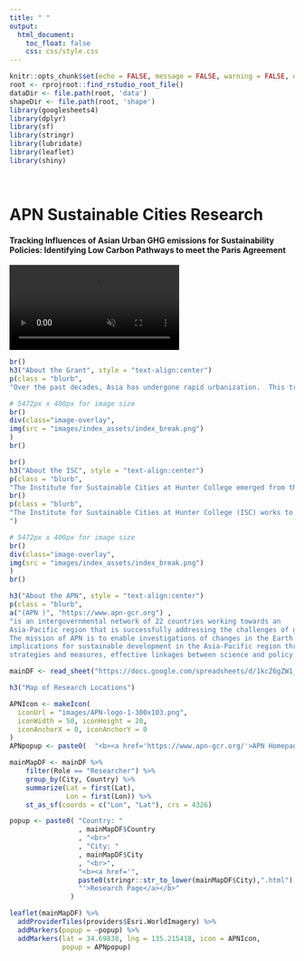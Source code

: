 ```yaml
---
title: " "
output:
  html_document:
    toc_float: false
    css: css/style.css
---
```

```r
knitr::opts_chunk$set(echo = FALSE, message = FALSE, warning = FALSE, error = FALSE )
root <- rprojroot::find_rstudio_root_file()
dataDir <- file.path(root, 'data')
shapeDir <- file.path(root, 'shape')
library(googlesheets4)
library(dplyr)
library(sf)
library(stringr)
library(lubridate)
library(leaflet)
library(shiny)
```

<br>
<div class="videoContainer">
   <div class="overlay">
   <div class="overlay-text">
   <h1> APN Sustainable Cities Research</h2>
<h4>Tracking Influences of Asian Urban GHG emissions for Sustainability Policies: Identifying Low Carbon Pathways to meet the Paris Agreement</h5>
</div>
</div>
<video autoplay muted loop>
  <source src="images/index_assets/mining.webm" type="video/webm">
Your browser does not support the video tag.
</video>
</div>

```r
br()
h3("About the Grant", style = "text-align:center")
p(class = "blurb",
"Over the past decades, Asia has undergone rapid urbanization.  This transformation has accompanied increased energy demand and subsequent greenhouse gas (GHG) emissions.  From 1990 to 2010, the number of urban residents in Asia grew by over 800 million, increasing the Asian share of global urban population from 45 to 52% while Asian CO2 emissions increased from 6 Gt to 14 Gt, increasing its share of global GHG emissions from 39 to 54%.  Further urbanization portends even higher emission levels.  The recent Paris Agreement (2015) has drawn attention to the dramatic actions necessary to keep emissions low and therefore climate stable.  Organizations such as UN-HABITAT & UNESCAP (through the creation of the Northeast Asia Low Carbon Cities platform) and Asian governments are moving to develop low carbon cities.  Application of mitigation policy for low carbon societies is complicated, however, by the unique regional development conditions (socially, physically, economically and politically).  Policies appropriate elsewhere may not work in the Asian context making it necessary to understand the historical dynamics associated with regional urban development, energy use and GHG emissions.  To address this challenge, we propose urban case study historical analyses of emissions and their driving forces in Asian cities.")  

```

```r
# 5472px x 400px for image size
br()
div(class="image-overlay",
img(src = "images/index_assets/index_break.png")
)
br()
```

```r
br()
h3("About the ISC", style = "text-align:center")
p(class = "blurb",
"The Institute for Sustainable Cities at Hunter College emerged from the ideas and goals of Ted Kheel, labor lawyer and nature enthusiast, to enhance New Yorker’s understanding and appreciation for sustainability.  William D. Solecki was the first Director, who in 2015, returned to his full-time position in the Department of Geography.  Peter J. Marcotullio has been the Director since that time.  The Institute serves a CUNY-wide audience of scholars, students and staff as well as performs research and outreach to local community and government offices.")
br()
p(class = "blurb",
"The Institute for Sustainable Cities at Hunter College (ISC) works to realize cities as part of the solution to sustainability challenges.  By developing innovative science of sustainability research projects, student and public programming events, engagement activities and new curriculum  we promote awareness of opportunities available to urban residents for proactive responses to on-going environmental change.  The institutes ultimate goal is to help generate a new generation of environmental thinkers at Hunter College and within the wider CUNY community that are committed to progressive urban change.  This goal is based on knowledge and understanding of sustainability science, local community needs, decision maker constraints and institutional context.  We promote these goals through four different programmatic areas: Urban Forests, Urban Water, Urban Growth, Energy and Climate Change and Urban Resilience.  
")  
```

```r
# 5472px x 400px for image size
br()
div(class="image-overlay",
img(src = "images/index_assets/index_break.png")
)
br()
```

```r
h3("About the APN", style = "text-align:center")
p(class = "blurb",
a("(APN )", "https://www.apn-gcr.org") ,
"is an intergovernmental network of 22 countries working towards an 
Asia-Pacific region that is successfully addressing the challenges of global change and sustainability. 
The mission of APN is to enable investigations of changes in the Earth’s life support systems and their 
implications for sustainable development in the Asia-Pacific region through support for research and science-based response 
strategies and measures, effective linkages between science and policy, and scientific capacity development. ")  
```


```r
mainDF <- read_sheet("https://docs.google.com/spreadsheets/d/1kcZ6gZW1_okGLb1QscCwcjCAi4W3osO18D-uceZcJME/edit?usp=sharing",sheet = 1)
```

```r
h3("Map of Research Locations")
```


```r
APNIcon <- makeIcon(
  iconUrl = "images/APN-logo-1-300x103.png",
  iconWidth = 50, iconHeight = 20,
  iconAnchorX = 0, iconAnchorY = 0
)
APNpopup <- paste0(  "<b><a href='https://www.apn-gcr.org/'>APN Homepage</a></b>")
```

```r
mainMapDF <- mainDF %>% 
    filter(Role == "Researcher") %>% 
    group_by(City, Country) %>% 
    summarize(Lat = first(Lat),
              Lon = first(Lon)) %>% 
    st_as_sf(coords = c("Lon", "Lat"), crs = 4326)

popup <- paste0( "Country: "
                 , mainMapDF$Country 
                 , "<br>"
                 , "City: "
                 , mainMapDF$City
                 , "<br>",
                 "<b><a href='",
                 paste0(stringr::str_to_lower(mainMapDF$City),".html"),
                 "'>Research Page</a></b>"
               )

leaflet(mainMapDF) %>%
  addProviderTiles(providers$Esri.WorldImagery) %>%
  addMarkers(popup = ~popup) %>%
  addMarkers(lat = 34.69838, lng = 135.215418, icon = APNIcon,
             popup = APNpopup)

```


